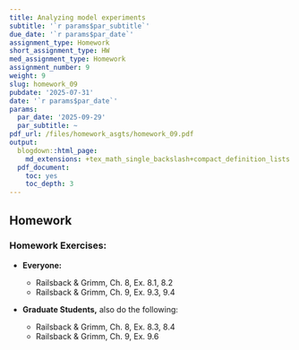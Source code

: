 ```yaml
---
title: Analyzing model experiments
subtitle: '`r params$par_subtitle`'
due_date: '`r params$par_date`'
assignment_type: Homework
short_assignment_type: HW
med_assignment_type: Homework
assignment_number: 9
weight: 9
slug: homework_09
pubdate: '2025-07-31'
date: '`r params$par_date`'
params:
  par_date: '2025-09-29'
  par_subtitle: ~
pdf_url: /files/homework_asgts/homework_09.pdf
output:
  blogdown::html_page:
    md_extensions: +tex_math_single_backslash+compact_definition_lists
  pdf_document:
    toc: yes
    toc_depth: 3
---
```

## Homework

### Homework Exercises:

* **Everyone:**



  * Railsback & Grimm, Ch. 8, Ex. 8.1, 8.2
  * Railsback & Grimm, Ch. 9, Ex. 9.3, 9.4

* **Graduate Students,** also do the following:



  * Railsback & Grimm, Ch. 8, Ex. 8.3, 8.4
  * Railsback & Grimm, Ch. 9, Ex. 9.6

